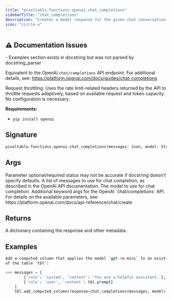 ```yaml
---
title: "pixeltable.functions.openai.chat_completions"
sidebarTitle: "chat_completions"
description: "Creates a model response for the given chat conversation."
icon: "circle-u"
---
```

## ⚠️ Documentation Issues

<Warning>
- Examples section exists in docstring but was not parsed by docstring_parser
</Warning>

Equivalent to the OpenAI `chat/completions` API endpoint. For additional details, see: https://platform.openai.com/docs/guides/chat-completions

Request throttling: Uses the rate limit-related headers returned by the API to throttle requests adaptively, based on available request and token capacity. No configuration is necessary.

**Requirements:**

- `pip install openai`


## Signature

```python
pixeltable.functions.openai.chat_completions(messages: Json, model: String, model_kwargs: Optional[Json], tools: Optional[Json], tool_choice: Optional[Json]) -> Json
```

## Args

<Note>
Parameter optional/required status may not be accurate if docstring doesn't specify defaults.
</Note>

<ParamField path="messages" type="Json" required>
  A list of messages to use for chat completion, as described in the OpenAI API documentation.


</ParamField>

<ParamField path="model" type="String" required>
  The model to use for chat completion.


</ParamField>

<ParamField path="model_kwargs" type="Optional[Json]" required>
  Additional keyword args for the OpenAI `chat/completions` API. For details on the available parameters, see: https://platform.openai.com/docs/api-reference/chat/create


</ParamField>

## Returns

<ResponseField name="return" type="any" required>
  A dictionary containing the response and other metadata.


</ResponseField>

## Examples

```python
Add a computed column that applies the model `gpt-4o-mini` to an existing Pixeltable column `tbl.prompt`
of the table `tbl`:

>>> messages = [
        {'role': 'system', 'content': 'You are a helpful assistant.'},
        {'role': 'user', 'content': tbl.prompt}
    ]
    tbl.add_computed_column(response=chat_completions(messages, model='gpt-4o-mini'))
```

